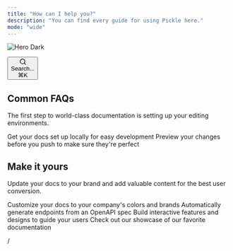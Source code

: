 ```yaml
---
title: "How can I help you?"
description: "You can find every guide for using Pickle here."
mode: "wide"
---
```


<img
  className="hidden dark:block"
  src="/images/hero-dark.png"
  alt="Hero Dark"
/>

<button type="button" class="flex pointer-events-auto rounded-xl w-full items-center text-sm leading-6 h-9 pl-3.5 pr-3 shadow-sm text-gray-500 dark:text-white/50 bg-background-light dark:bg-background-dark dark:brightness-[1.1] dark:ring-1 dark:hover:brightness-[1.25] ring-1 ring-gray-400/20 hover:ring-gray-600/25 dark:ring-gray-600/30 dark:hover:ring-gray-500/30 focus:outline-primary justify-between truncate gap-2 min-w-[43px]" id="search-bar-entry"><div class="flex items-center gap-2 min-w-[42px]"><svg xmlns="http://www.w3.org/2000/svg" width="16" height="16" viewBox="0 0 24 24" fill="none" stroke="currentColor" stroke-width="2" stroke-linecap="round" stroke-linejoin="round" class="lucide lucide-search min-w-4 flex-none text-gray-700 hover:text-gray-800 dark:text-gray-400 hover:dark:text-gray-200"><circle cx="11" cy="11" r="8"></circle><path d="m21 21-4.3-4.3"></path></svg><div class="truncate min-w-0">Search...</div></div><span class="flex-none text-xs font-semibold">⌘K</span></button>

## Common FAQs

The first step to world-class documentation is setting up your editing environments.

<CardGroup cols={3}>
  <Card title="Edit Your Docs" icon="pen-to-square" href="https://mintlify.com/docs/quickstart">
    Get your docs set up locally for easy development
  </Card>
  <Card title="Preview Changes" icon="image" href="https://mintlify.com/docs/development">
    Preview your changes before you push to make sure they're perfect
  </Card>
  <Card title="New Card" icon="sparkles">
    
  </Card>
</CardGroup>

## Make it yours

Update your docs to your brand and add valuable content for the best user conversion.

<CardGroup cols={2}>
  <Card title="Customize Style" icon="palette" href="https://mintlify.com/docs/settings/global">
    Customize your docs to your company's colors and brands
  </Card>
  <Card title="Reference APIs" icon="code" href="https://mintlify.com/docs/api-playground/openapi">
    Automatically generate endpoints from an OpenAPI spec
  </Card>
  <Card title="Add Components" icon="screwdriver-wrench" href="https://mintlify.com/docs/content/components/accordions">
    Build interactive features and designs to guide your users
  </Card>
  <Card title="Get Inspiration" icon="stars" href="https://mintlify.com/customers">
    Check out our showcase of our favorite documentation
  </Card>
</CardGroup>

/